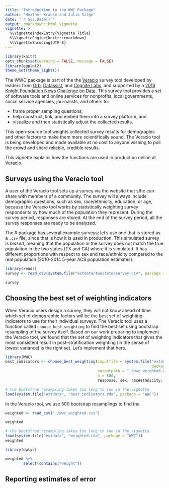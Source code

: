 ```yaml
---
title: "Introduction to the WWC Package"
author: "Heather Krause and Julia Silge"
date: "`r Sys.Date()`"
output: rmarkdown::html_vignette
vignette: >
  %\VignetteIndexEntry{Vignette Title}
  %\VignetteEngine{knitr::rmarkdown}
  %\VignetteEncoding{UTF-8}
---
```


```r
library(knitr)
opts_chunk$set(warning = FALSE, message = FALSE)
library(ggplot2)
theme_set(theme_light())
```

The WWC package is part of the the [Veracio](http://veracio.org/) survey tool developed by leaders from [Orb](http://www.orbmedia.org/), [Datassist](http://idatassist.com/), and [Cognite Labs](http://www.cognitelabs.com/), and supported by a [2016 Knight Foundation News Challenge on Data](http://idatassist.com/knight/). This survey tool provides a set of software tools and online services for nonprofits, local governments, social service agencies, journalists, and others to:

- frame proper sampling questions,
- help construct, link, and embed them into a survey platform, and 
- visualize and then statistically adjust the collected results.

This open-source tool weights collected survey results for demographic and other factors to make them more scientifically sound. The Veracio tool is being developed and made available at no cost to anyone wishing to poll the crowd and share reliable, credible results.

This vignette explains how the functions are used in production online at [Veracio](http://veracio.org/).

## Surveys using the Veracio tool

A user of the Veracio tool sets up a survey via the website that s/he can share with members of a community. The survey will always include demographic questions, such as sex, race/ethnicity, education, or age, because the Veracio tool works by statistically weighting survey respondents by how much of the population they represent. During the survey period, responses are stored. At the end of the survey period, all the survey responses are ready to be analyzed.

The R package has several example surveys; let's use one that is stored as a `.csv` file, since that is how it is used in production. This simulated survey is *biased*, meaning that the population in the survey does not match the true population in the two states (TX and CA) where it is simulated. It has different proportions with respect to sex and race/ethnicity compared to the real population (2010-2014 5-year ACS population estimates). 

```r
library(readr)
survey <- read_csv(system.file("extdata/twostatessurvey.csv", package = "WWC"))

survey
```

## Choosing the best set of weighting indicators

When Veracio users design a survey, they will not know ahead of time which set of demographic factors will be the best set of weighting indicators to use for their individual surveys. The Veracio tool uses a function called `choose_best_weighting` to find the best set using bootstrap resampling of the survey itself. Based on our work preparing to implement the Veracio tool, we found that the set of weighting indicators that gives the most consistent result in post-stratification weighting (in the sense of lowest variance) is the right set. Let's implement that here.

```r
library(WWC)
best_indicators <- choose_best_weighting(inputfile = system.file("extdata/twostatessurvey.csv", 
                                                                 package = "WWC"),
                                         outputpath = "./wwc_weighted.csv",
                                         n = 500, 
                                         response, sex, raceethnicity, age)
```

```r
# the bootstrap resampling takes too long to run in the vignette
load(system.file("extdata", "best_indicators.rda", package = "WWC"))
```

In the Veracio tool, we use 500 bootstrap resamplings to find the 

```r
weighted <- read_csv("./wwc_weighted.csv")

weighted
```

```r
# the bootstrap resampling takes too long to run in the vignette
load(system.file("extdata", "weighted.rda", package = "WWC"))
weighted
```


```r
library(dplyr)

weighted %>% 
        select(contains("weight"))
```



## Reporting estimates of error

